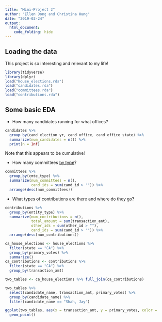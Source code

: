 ```yaml
---
title: "Mini-Project 2"
author: "Ellen Dong and Christina Hung"
date: "2019-03-24"
output: 
  html_document:
    code_folding: hide
---
```



## Loading the data

This project is so interesting and relevant to my life!

```r
library(tidyverse)
library(dplyr)
load("house_elections.rda")
load("candidates.rda")
load("committees.rda")
load("contributions.rda")
```
## Some basic EDA

- How many candidates running for what offices?

```r
candidates %>%
  group_by(cand_election_yr, cand_office, cand_office_state) %>%
  summarize(num_candidates = n()) %>%
  print(n = Inf)
```

Note that this appears to be cumulative!

- How many committees [by type](https://classic.fec.gov/finance/disclosure/metadata/CommitteeTypeCodes.shtml)?

```r
committees %>%
  group_by(cmte_type) %>%
  summarize(num_committees = n(), 
            cand_ids = sum(cand_id > "")) %>%
  arrange(desc(num_committees))
```

- What types of contributions are there and where do they go?

```r
contributions %>%
  group_by(entity_type) %>%
  summarize(num_contributions = n(), 
            total_amount = sum(transaction_amt), 
            other_ids = sum(other_id > ""),
            cand_ids = sum(cand_id > "")) %>%
  arrange(desc(num_contributions))
```

```r
ca_house_elections <- house_elections %>%
  filter(state == "CA") %>%
  group_by(primary_votes) %>%
  summarize()
ca_contributions <- contributions %>%
  filter(state == "CA") %>%
  group_by(transaction_amt)
```

```r
two_tables <- ca_house_elections %>% full_join(ca_contributions)
```

```r
two_tables %>%
  select(candidate_name, transaction_amt, primary_votes) %>%
  group_by(candidate_name) %>%
  filter(candidate_name == "Shah, Jay")
```

```r
ggplot(two_tables, aes(x = transaction_amt, y = primary_votes, color = zip_code)) + 
  geom_point()

```